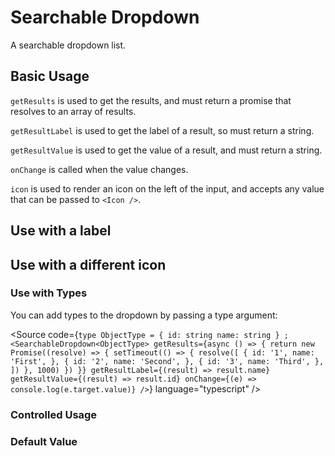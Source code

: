 
<Meta of={SearchableDropdownStories} />

# Searchable Dropdown

A searchable dropdown list.

<Controls />

## Basic Usage

<Canvas of={SearchableDropdownStories.BasicUsage} />

`getResults` is used to get the results, and must return a promise that resolves to an array of results.

`getResultLabel` is used to get the label of a result, so must return a string.

`getResultValue` is used to get the value of a result, and must return a string.

`onChange` is called when the value changes.

`icon` is used to render an icon on the left of the input, and accepts any value that can be passed to `<Icon />`.

## Use with a label

<Canvas of={SearchableDropdownStories.UseWithALabel} />

## Use with a different icon

<Canvas of={SearchableDropdownStories.UseWithAnIcon} />

### Use with Types

You can add types to the dropdown by passing a type argument:

<Source
  code={`
type ObjectType = {
  id: string
  name: string
}
;<SearchableDropdown<ObjectType>
  getResults={async () => {
    return new Promise((resolve) => {
      setTimeout(() => {
        resolve([
          {
            id: '1',
            name: 'First',
          },
          {
            id: '2',
            name: 'Second',
          },
          {
            id: '3',
            name: 'Third',
          },
        ])
      }, 1000)
    })
  }}
  getResultLabel={(result) => result.name}
  getResultValue={(result) => result.id}
  onChange={(e) => console.log(e.target.value)}
/>
`}
  language="typescript"
/>

### Controlled Usage

<Canvas of={SearchableDropdownStories.ControlledUsage} />

### Default Value

<Canvas of={SearchableDropdownStories.DefaultValue} />

<RenderHtmlMarkup of={SearchableDropdownStories.DefaultValue} />
